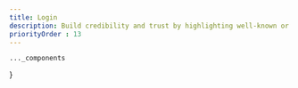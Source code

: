 ```yaml
---
title: Login
description: Build credibility and trust by highlighting well-known or reputable brands that are connected to your business.
priorityOrder : 13
---
```



    ..._components
}

<BlockPreview
    title="Login 1"
    src="/blocks-preview/login/login1"
    code={loginCode1}
    client:visible
/>